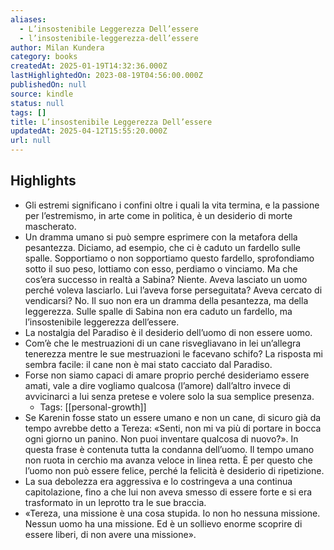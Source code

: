 ```yaml
---
aliases:
  - L’insostenibile Leggerezza Dell’essere
  - l’insostenibile-leggerezza-dell’essere
author: Milan Kundera
category: books
createdAt: 2025-01-19T14:32:36.000Z
lastHighlightedOn: 2023-08-19T04:56:00.000Z
publishedOn: null
source: kindle
status: null
tags: []
title: L’insostenibile Leggerezza Dell’essere
updatedAt: 2025-04-12T15:55:20.000Z
url: null
---
```

## Highlights

- Gli estremi significano i confini oltre i quali la vita termina, e la passione per l’estremismo, in arte come in politica, è un desiderio di morte mascherato.
- Un dramma umano si può sempre esprimere con la metafora della pesantezza. Diciamo, ad esempio, che ci è caduto un fardello sulle spalle. Sopportiamo o non sopportiamo questo fardello, sprofondiamo sotto il suo peso, lottiamo con esso, perdiamo o vinciamo. Ma che cos’era successo in realtà a Sabina? Niente. Aveva lasciato un uomo perché voleva lasciarlo. Lui l’aveva forse perseguitata? Aveva cercato di vendicarsi? No. Il suo non era un dramma della pesantezza, ma della leggerezza. Sulle spalle di Sabina non era caduto un fardello, ma l’insostenibile leggerezza dell’essere.
- La nostalgia del Paradiso è il desiderio dell’uomo di non essere uomo.
- Com’è che le mestruazioni di un cane risvegliavano in lei un’allegra tenerezza mentre le sue mestruazioni le facevano schifo? La risposta mi sembra facile: il cane non è mai stato cacciato dal Paradiso.
- Forse non siamo capaci di amare proprio perché desideriamo essere amati, vale a dire vogliamo qualcosa (l’amore) dall’altro invece di avvicinarci a lui senza pretese e volere solo la sua semplice presenza.
    - Tags: [[personal-growth]]
- Se Karenin fosse stato un essere umano e non un cane, di sicuro già da tempo avrebbe detto a Tereza: «Senti, non mi va più di portare in bocca ogni giorno un panino. Non puoi inventare qualcosa di nuovo?». In questa frase è contenuta tutta la condanna dell’uomo. Il tempo umano non ruota in cerchio ma avanza veloce in linea retta. È per questo che l’uomo non può essere felice, perché la felicità è desiderio di ripetizione.
- La sua debolezza era aggressiva e lo costringeva a una continua capitolazione, fino a che lui non aveva smesso di essere forte e si era trasformato in un leprotto tra le sue braccia.
- «Tereza, una missione è una cosa stupida. Io non ho nessuna missione. Nessun uomo ha una missione. Ed è un sollievo enorme scoprire di essere liberi, di non avere una missione».
